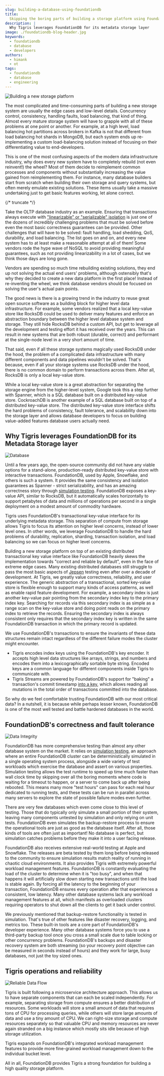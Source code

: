```yaml
---
slug: building-a-database-using-foundationdb
title:
  Skipping the boring parts of building a storage platform using FoundationDB
description: |
  Why Tigris leverages FoundationDB for its metadata storage layer
image: ./foundationdb-blog-header.jpg
keywords:
  - foundationdb
  - database
  - developers
authors:
  - himank
  - ot
tags:
  - foundationdb
  - database
  - engineering
---
```


![Building a new storage platform](foundationdb-blog-header.jpg)

The most complicated and time-consuming parts of building a new storage system
are usually the edge cases and low-level details. Concurrency control,
consistency, handling faults, load balancing, that kind of thing. Almost every
mature storage system will have to grapple with all of these problems at one
point or another. For example, at a high level, load balancing hot partitions
across brokers in Kafka is not that different from load balancing hot shards in
MongoDB, but each system ends up re-implementing a custom load-balancing
solution instead of focusing on their differentiating value to end-developers.

This is one of the most confusing aspects of the modern data infrastructure
industry, why does every new system have to completely rebuild (not even
reinvent!) the wheel? Most of them decide to reimplement common processes and
components without substantially increasing the value gained from reimplementing
them. For instance, many database builders start from scratch when building
their own storage and query systems, but often merely emulate existing
solutions. These items usually take a massive undertaking just to get basic
features working, let alone correct.

{/* truncate */}

Take the OLTP database industry as an example. Ensuring that transactions always
execute with
["linearizable" or "serializable" isolation](https://www.postgresql.org/docs/current/transaction-iso.html#XACT-SERIALIZABLE)
is just one of the dozens of incredibly challenging problems that must be solved
before even the most basic correctness guarantees can be provided. Other
challenges that will have to be solved: fault handling, load shedding, QoS,
durability, and load balancing. The list goes on and on, and every new system
has to at least make a reasonable attempt at all of them! Some vendors rode the
hype wave of NoSQL to avoid providing meaningful guarantees, such as not
providing linearizability in a lot of cases, but we think those days are long
gone.

Vendors are spending so much time rebuilding existing solutions, they end up not
solving the actual end users' problems, although ostensibly that's why they
decided to create a new data platform in the first place! Instead of
re-inventing the wheel, we think database vendors should be focused on solving
the user's actual pain points.

The good news is there is a growing trend in the industry to reuse great open
source software as a building block for higher level data infrastructure. For
example, some vendors realized that a local key-value store like RocksDB could
be used to deliver many features and enforce an abstraction boundary between the
higher level database system and storage. They still hide RocksDB behind a
custom API, but get to leverage all the development and testing effort it has
received over the years. This can result in new systems that are both robust
(durable, correct) and performant at the single-node level in a very short
amount of time.

That said, even if all these storage systems magically used RocksDB under the
hood, the problem of a complicated data infrastructure with many different
components and data pipelines wouldn't be solved. That's because, even if all
your storage systems use RocksDB under the hood, there is no common domain to
perform transactions across them. After all, RocksDB is only a local key-value
store.

While a local key-value store is a great abstraction for separating the storage
engine from the higher-level system, Google took this a step further with
Spanner, which is a SQL database built on a distributed key-value store.
CockroachDB is another example of a SQL database built on top of a distributed
key-value store. The distributed key-value store interface shifts the hard
problems of consistency, fault tolerance, and scalability down into the storage
layer and allows database developers to focus on building value-added features
database users actually need.

## Why Tigris leverages FoundationDB for its Metadata Storage layer

![Database](database-people.jpg)

Until a few years ago, the open-source community did not have any viable options
for a stand-alone, production-ready distributed key-value store with interactive
transactions. FoundationDB, used by Apple, Snowflake, and others is such a
system. It provides the same consistency and isolation guarantees as Spanner -
strict serializability, and has an amazing correctness story through
[simulation testing](https://apple.github.io/foundationdb/testing.html).
FoundationDB exposes a key-value API, similar to RocksDB, but it automatically
scales horizontally to support petabytes of data and millions of operations per
second in a single deployment on a modest amount of commodity hardware.

Tigris uses FoundationDB's transactional key-value interface for its underlying
metadata storage. This separation of compute from storage allows Tigris to focus
its attention on higher level concerns, instead of lower level ones. In other
words, we leverage FoundationDB to handle the hard problems of durability,
replication, sharding, transaction isolation, and load balancing so we can focus
on higher level concerns.

Building a new storage platform on top of an existing distributed transactional
key value interface like FoundationDB heavily skews the implementation towards
"correct and reliable by default", even in the face of extreme edge cases. Many
existing distributed databases still struggle to pass the most basic aspects of
[Jepsen](https://jepsen.io) testing even after over a decade of development. At
Tigris, we greatly value correctness, reliability, and user experience. The
generic abstraction of a transactional, sorted key-value store is flexible
enough to support many kinds of access patterns, as well as enable rapid feature
development. For example, a secondary index is just another key-value pair
pointing from the secondary index key to the primary index key. Searching for
records via this secondary index is as simple as a range scan on the key-value
store and doing point reads on the primary index to retrieve the records.
Ensuring the secondary index is always consistent only requires that the
secondary index key is written in the same FoundationDB transaction in which the
primary record is updated.

We use FoundationDB's transactions to ensure the invariants of these data
structures remain intact regardless of the different failure modes the cluster
might encounter.

- Tigris encodes index keys using the FoundationDB's key encoder. It accepts
  high level data structures like arrays, strings, and numbers and encodes them
  into a lexicographically sortable byte string. Encoded keys are a common
  language for different components inside Tigris to communicate with.
- Tigris Streams are powered by FoundationDB's support for "baking" a
  transaction's commit timestamp
  [into a key](https://apple.github.io/foundationdb/javadoc/com/apple/foundationdb/tuple/Versionstamp.html),
  which allows reading all mutations in the total order of transactions
  committed into the database.

So why do we feel comfortable trusting FoundationDB with our most critical data?
In a nutshell, it is because while perhaps lesser known, FoundationDB is one of
the most well tested and battle hardened databases in the world.

## FoundationDB's correctness and fault tolerance

![Data Integrity](data-integrity.jpg)

FoundationDB has more comprehensive testing than almost any other database
system on the market. It relies on
[simulation testing](https://apple.github.io/foundationdb/testing.html), an
approach where an entire FoundationDB cluster can be deterministically simulated
in a single operating system process, alongside a wide variety of test workloads
which exercise the database and assert on various properties. Simulation testing
allows the test runtime to speed up time much faster than wall clock time by
skipping over all the boring moments where code is waiting for a timeout to
happen, or a server to come back up after being rebooted. This means many more
"test hours" can pass for each real hour dedicated to running tests, and these
tests can be run in parallel across many servers to explore the state of
possible failure modes even further.

There are very few databases which even come close to this level of testing.
Those that do typically only simulate a small portion of their system, leaving
many components untested by simulation and only relying on unit tests.
FoundationDB even simulates the backup-restore process to ensure the operational
tools are just as good as the database itself. After all, those kinds of tools
are often just as important! No database is perfect, but simulation catches
problems before they make it into a user facing release.

FoundationDB also receives extensive real-world testing at Apple and Snowflake.
The releases are beta tested by them long before being released to the community
to ensure simulation results match reality of running in chaotic cloud
environments. It also provides Tigris with extremely powerful workload
management features. FoundationDB is constantly evaluating the load of the
cluster to determine when it is "too busy", and when that happens it will
artificially slow down starting new transactions until the load is stable again.
By forcing all the latency to the beginning of your transaction, FoundationDB
ensures every operation after that experiences a consistent, low latency. Many
other database systems lack any workload management features at all, which
manifests as overloaded clusters requiring operators to shut down all the
clients to get it back under control.

We previously mentioned that backup-restore functionality is tested in
simulation. That's true of other features like disaster recovery, logging, and
metrics too. These built-in tools are a core part of FoundationDB's developer
experience. Many other database systems force you to use a third-party backup
tool once you cross a small scale due to table locking or other concurrency
problems. FoundationDB's backups and disaster recovery system are both streaming
(so your recovery point objective can be measured in seconds instead of hours)
and they work for large, busy databases, not just the toy sized ones.

## Tigris operations and reliability

![Reliable Data Flow](boat-river.jpg)

Tigris is built following a microservice architecture approach. This allows us
to have separate components that can each be scaled independently. For example,
separating storage from compute ensures a better distribution of resources. Some
workloads will store a small amount of data that requires tons of CPU for
processing queries, while others will store large amounts of data and use a tiny
amount of CPU. We can right-size storage and compute resources separately so
that valuable CPU and memory resources are never again stranded on a big
instance which mostly sits idle because of high storage utilization.

Tigris expands on FoundationDB's integrated workload management features to
provide more fine-grained workload management down to the individual bucket
level.

All in all, FoundationDB provides Tigris a strong foundation for building a high
quality storage platform.
